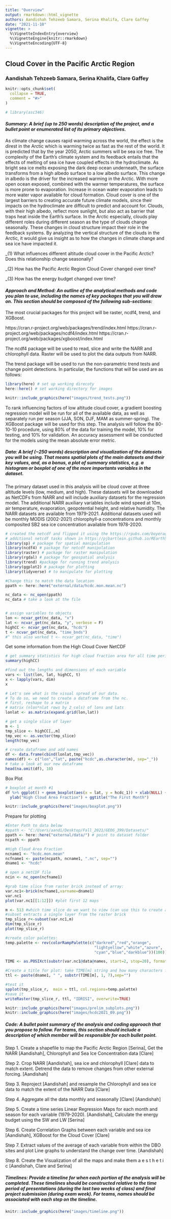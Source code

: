 ```yaml
---
title: "Overview"
output: rmarkdown::html_vignette
authors: Aandishah Tehzeeb Samara, Serina Khalifa, Clare Gaffey
date: "2021-11-10"
vignette: >
  %\VignetteIndexEntry{overview}
  %\VignetteEngine{knitr::rmarkdown}
  %\VignetteEncoding{UTF-8}
---
```


## Cloud Cover in the Pacific Arctic Region

### Aandishah Tehzeeb Samara, Serina Khalifa, Clare Gaffey

```r
knitr::opts_chunk$set(
  collapse = TRUE,
  comment = "#>"
)
```
```r
# library(asc346)
```
#### _Summary: A brief (up to 250 words) description of the project, and a bullet point or enumerated list of its primary objectives._

As climate change causes rapid warming across the world, the effect is the direst in the Arctic which is warming twice as fast as the rest of the world. It is predicted that by the year 2050, Arctic summers will be sea ice free. The complexity of the Earth’s climate system and its feedback entails that the effects of melting of sea ice have coupled effects in the hydroclimate. As bright sea ice melts exposing the dark deep ocean underneath, the surface transforms from a high albedo surface to a low albedo surface.  This change in albedo is the driver for the increased warming in the Arctic. With more open ocean exposed, combined with the warmer temperatures, the surface is more prone to evaporation. Increase in ocean water evaporation leads to more water vapor available for cloud formation. Cloud cover is one of the largest barriers to creating accurate future climate models, since their impacts on the hydroclimate are difficult to predict and account for. Clouds, with their high albedo, reflect more sunlight, but also act as barrier that traps heat inside the Earth’s surface. In the Arctic especially, clouds play different roles during different season as the type of clouds change seasonally. These changes in cloud structure impact their role in the feedback systems. By analyzing the vertical structure of the clouds in the Arctic, it would give us insight as to how the changes in climate change and sea ice have impacted it. 

_(1)	What influences different altitude cloud cover in the Pacific Arctic? Does this relationship change seasonally?

_(2)	How has the Pacific Arctic Region Cloud Cover changed over time?

_(3)	How has the energy budget changed over time?

#### _Approach and Method: An outline of the analytical methods and code you plan to use, including the names of key packages that you will draw on. This section should be composed of the following sub-sections:_

The most crucial packages for this project will be raster, ncdf4, trend, and XGBoost. 

https://cran.r-project.org/web/packages/trend/index.html
https://cran.r-project.org/web/packages/ncdf4/index.html
https://cran.r-project.org/web/packages/xgboost/index.html

The ncdf4 package will be used to read, slice and write the NARR and chlorophyll data. Raster will be used to plot the data outputs from NARR.

The trend package will be used to run the non-parametric trend tests and change point detections. In particular, the functions that will be used are as follows: 

```r
library(here) # set up working direcoty
here::here() # set working directory for images
```
```r
knitr::include_graphics(here("images/trend_tests.png"))
```


To rank influencing factors of low altitude cloud cover, a gradient boosting regression model will be run for all of the available data, as well as separately run per season (JJA, SON, DJF, MAM as summer-spring). The XGBoost package will be used for this step. The analysis will follow the 80-10-10 procedure, using 80% of the data for training the model, 10% for testing, and 10% for validation. An accuracy assessment will be conducted for the models using the mean absolute error metric.

##### _Data: A brief (~250 words) description and visualization of the datasets you will be using. That means spatial plots of the main datasets and their key values, and, as a bonus, a plot of summary statistics, e.g. a histogram or boxplot of one of the more importants variables in the dataset._

The primary dataset used in this analysis will be cloud cover at three altitude levels (low, medium, and high). These datasets will be downloaded as NetCDFs from NARR and will include auxiliary datasets for the regression model. The additional NARR auxiliary variables include wind speed at 10m, air temperature, evaporation, geopotential height, and relative humidity. The NARR datasets are available from 1979-2021. Additional datasets used will be monthly MODIS (2002-2021) chlorophyll-a concentrations and monthly composited SB2 sea ice concentration available from 1978-2020. 

```r
# created the netcdf and flipped it using the https://rpubs.com/boyerag/297592
# additional netcdf tasks shown in https://pjbartlein.github.io/REarthSysSci/netCDF.html#get-a-single-time-slice-of-the-data-create-an-r-data-frame-and-write-a-.csv-file
library(sp) # package for spatial manipulation
library(ncdf4) # package for netcdf manipulation
library(raster) # package for raster manipulation
library(rgdal) # package for geospatial analysis
library(trend) #package for running trend analysis
library(ggplot2) # package for plotting
library(tidyverse) # to manipulate for plotting

#Change this to match the data location
ppath <- here::here("external/data/hcdc.mon.mean.nc") 

nc_data <- nc_open(ppath) 
nc_data # take a look at the file


# assign variables to objects
lon <- ncvar_get(nc_data, "x")
lat <- ncvar_get(nc_data, "y", verbose = F)
highCC <- ncvar_get(nc_data, "hcdc")
t <- ncvar_get(nc_data, "time_bnds")
#^ this also worked t <- ncvar_get(nc_data, "time")
```

Get some information from the High Cloud Cover NetCDF

```r
# get summary statistics for high cloud fraction area for all time periods
summary(highCC)

#find out the lengths and dimensions of each variable
vars <- list(lon, lat, highCC, t)
x <- lapply(vars, dim)
x

# Let's see what is the visual spread of our data.
# To do so, we need to create a dataframe from the nc.
# first, reshape to a matrix
# matrix (nlon*nlat rows by 2 cols) of lons and lats
lonlat <- as.matrix(expand.grid(lon,lat))

# get a single slice of layer
m <- 1
tmp_slice <- highCC[,,m]
tmp_vec <- as.vector(tmp_slice)
length(tmp_vec)

# create dataframe and add names 
df <- data.frame(cbind(lonlat,tmp_vec))
names(df) <- c("lon","lat", paste("hcdc",as.character(m), sep="_"))
# take a look at our new dataframe
head(na.omit(df), 10)
```

Box Plot

```r
# boxplot at month #1
df %>% ggplot() + geom_boxplot(aes(x = lat, y = hcdc_1)) + xlab(NULL) + 
  ylab("High Cloud Area Fraction") + ggtitle("The First Month")

```
```r
knitr::include_graphics(here("images/boxplot.png"))
```


Prepare for plotting

```r
#Enter Path to data below
#ppath <- "C:/Users/aandi/Desktop/Fall_2021/GEOG_399/Datasets/"
ppath <- here::here("external/data/") # point to dataset folder
ncpath <- ppath

#High Cloud Area Fraction
ncname1 <- "hcdc.mon.mean"
ncfname1 <- paste(ncpath, ncname1, ".nc", sep="")
dname1 <- "hcdc"

# open a netCDF file
ncin <- nc_open(ncfname1)

#grab time slice from raster brick instead of array:
var.nc1<-brick(ncfname1,varname=dname1)
var.nc1
plot(var.nc1[[1:12]]) #plot first 12 maps

m <- 513 #which time slice do we want to view (can use this to create a LOOP later)
#subset extracts a single layer from the raster brick
tmp_slice_r<-subset(var.nc1,m)
dim(tmp_slice_r)
plot(tmp_slice_r)

#create color palettes:
temp.palette <- rev(colorRampPalette(c("darkred","red","orange",
                                       "lightyellow","white","azure",
                                       "cyan","blue","darkblue"))(100))

TIME <- as.POSIXct(substr(var.nc1@data@names, start=2, stop=20), format="%Y.%m.%d")

#Create a title for plot: take TIME[m] string and how many characters from the left to keep in title? 7 or 10
ttl <- paste(dname1, " ", substr(TIME[m], 1, 7),sep="")

#test it
spplot(tmp_slice_r,  main = ttl, col.regions=temp.palette)
#save it
writeRaster(tmp_slice_r, ttl, "IDRISI", overwrite=TRUE)

```

```r
knitr::include_graphics(here("images/prelim_subplots.png"))
knitr::include_graphics(here("images/hcdc2021_09.png"))

```

##### _Code: A bullet point summary of the analysis and coding approach that you propose to follow. For teams, this section should include a description of which member will be responsible for each bullet point._

Step 1. Create a shapefile to map the Pacific Arctic Region [Serina], Get the NARR [Aandishah], Chlorophyll and Sea Ice Concentration data [Clare]

Step 2. Crop NARR [Aandishah], sea ice and chlorophyll [Clare] data to match extent. Detrend the data to remove changes from other external forcing. [Aandishah]

Step 3. Reproject [Aandishah] and resample the Chlorophyll and sea ice data to match the extent of the NARR Data [Clare]

Step 4. Aggregate all the data monthly and seasonally [Clare] [Aandishah]

Step 5. Create a time series Linear Regression Maps for each month and season for each variable (1979-2020). [Aandishah], Calculate the energy budget using the SW and LW [Serina]

Step 6. Create Correlation Graphs between each variable and sea ice [Aandishah], XGBoost for the Cloud Cover [Clare]

Step 7. Extract values of the average of each variable from within the DBO sites and plot Line graphs to understand the change over time. [Aandishah]

Step 8. Create the Visualization of all the maps and make them a e s t h e t i c [Aandishah, Clare and Serina]


##### _Timelines: Provide a timeline for when each portion of the analysis will be completed. These timelines should be constructed relative to the time period of presentations (during the last two weeks of class) and final project submission (during exam week). For teams, names should be associated with each step on the timeline._


```r
knitr::include_graphics(here("images/timeline.png"))
```


<!-- 	Serina	Clare	Aandishah -->

<!-- ##### Week 1 -->
<!-- 	Creating the Shapefile	Download and Crop the Chlorophyll Data 	Extract and slice each time band for NARR data -->

<!-- ##### -Thanksgiving Break- -->

<!-- ##### Week 2 -->
<!-- 	Help test and debug code 	Reproject, resample, and aggregate data partition and start GXBoost workflow	Create Linear Regression of the time series and plot correlation graphs -->

<!-- ##### Week 3 -->
<!-- 	New Variable Extraction, create visualizations.	GXBoost, tuning model, accuracy assessment, create visualizations.	Extract dbo values and plot line graphs, create visualizations. -->

<!-- ##### Submitted: December 13 -->





